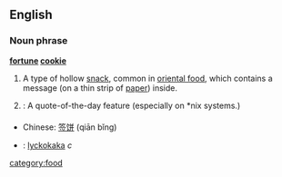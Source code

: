 ==English==

===Noun phrase===
'''[[fortune]] [[cookie]]'''

#A type of hollow [[snack]], common in [[oriental food]], which contains a message (on a thin strip of [[paper]]) inside.
#{{cattag|computing}}: A quote-of-the-day feature (especially on *nix systems.)

===={{trans}}====
*Chinese: [[签饼]] (qiān bǐng)
*{{sv}}: [[lyckokaka]] ''c''

[[category:food]]
<!-- very funny. [[Category:Hollow things with messages inside]] -->